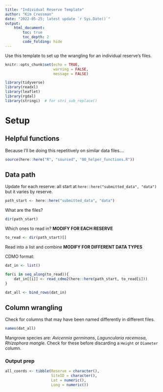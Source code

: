 ```yaml
---
title: "Individual Reserve Template"
author: "Kim Cressman"
date: "2022-05-25; latest update `r Sys.Date()`"
output: 
    html_document:
        toc: true
        toc_depth: 2
        code_folding: hide
---
```


Use this template to set up the wrangling for an individual reserve's files.  


```r
knitr::opts_chunk$set(echo = TRUE,
                      warning = FALSE,
                      message = FALSE)
```

```r
library(tidyverse)
library(readxl)
library(leaflet)
library(rgdal)
library(stringi)  # for stri_sub_replace()
```

# Setup  

## Helpful functions  

Because I'll be doing this repetitively on similar data files....  

```r
source(here::here("R", "sourced", "00_helper_functions.R"))
```

## Data path  

Update for each reserve: all start at  `here::here("submitted_data", "data")` but it varies by reserve.   

```r
path_start <- here::here("submitted_data", "data")
```


What are the files?  

```r
dir(path_start)  
```

Which ones to read in?  **MODIFY FOR EACH RESERVE**  

```r
to_read <- dir(path_start)[]
```

Read into a list and combine  **MODIFY FOR DIFFERENT DATA TYPES**  

CDMO format:  

```r
dat_in <- list()

for(i in seq_along(to_read)){
    dat_in[[i]] <- read_cdmo2(here::here(path_start, to_read[i])) 
}

dat_all <- bind_rows(dat_in)
```


## Column wrangling  

Check for columns that may have been named differently in different files.  

```r
names(dat_all)
```


Mangrove species are: *Avicennia germinans*, *Laguncularia racemosa*, *Rhizophora mangle*. Check for these before discarding a `Height` or `Diameter` column.   

### Output prep  

```r
all_coords <- tibble(Reserve = character(),
                     SiteID = character(),
                     Lat = numeric(),
                     Long = numeric())
```

